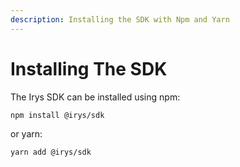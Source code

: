```yaml
---
description: Installing the SDK with Npm and Yarn
---
```



# Installing The SDK

The Irys SDK can be installed using npm:

```console
npm install @irys/sdk
```

or yarn:

```console
yarn add @irys/sdk
```
